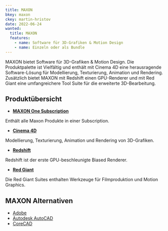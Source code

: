```yaml
---
title: MAXON
bkey: maxon
ckey: martin-hristov
date: 2022-06-24
wanted:
  title: MAXON
  features:
    - name: Software für 3D-Grafiken & Motion Design
    - name: Einzeln oder als Bundle
---
```




<Intro>

  MAXON bietet Software für 3D-Grafiken & Motion Design. Die Produktpalette ist Vielfältig und enthält mit Cinema 4D eine herausragende Software-Lösung für Modellierung, Texturierung, Animation und Rendering. Zusätzlich bietet MAXON mit Redshift einen GPU-Renderer und mit Red Giant eine umfangreichere Tool Suite für die erweiterte 3D-Bearbeitung.



</Intro>

<TOC />



## Produktübersicht

- **[MAXON One Subscription](/hersteller/maxon/one/)**

 Enthält alle Maxon Produkte in einer Subscription.


- **[Cinema 4D](/hersteller/maxon/cinema-4d/)**

 Modellierung, Texturierung, Animation und Rendering von 3D-Grafiken.


- **[Redshift](/hersteller/maxon/redshift/)**

 Redshift ist der erste GPU-beschleunigte Biased Renderer.


- **[Red Giant](/hersteller/maxon/red-giant/)**

 Die Red Giant Suites enthalten Werkzeuge für Filmproduktion und Motion Graphics.


## MAXON Alternativen

 - [Adobe](/hersteller/adobe/)
 - [Autodesk AutoCAD](/hersteller/autodesk/)
 - [CoreCAD](/hersteller/corel/)
